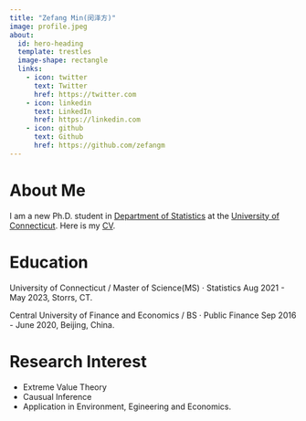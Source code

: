 ```yaml
---
title: "Zefang Min(闵泽方)"
image: profile.jpeg
about:
  id: hero-heading
  template: trestles
  image-shape: rectangle
  links:
    - icon: twitter
      text: Twitter
      href: https://twitter.com
    - icon: linkedin
      text: LinkedIn
      href: https://linkedin.com
    - icon: github
      text: Github
      href: https://github.com/zefangm
---
```



::: {#hero-heading}

# About Me

I am a new Ph.D. student in [Department of Statistics](https://statistics.uconn.edu/) at the [University of Connecticut](https://uconn.edu/).
Here is my [CV](ZefangMin_cv.pdf).

# Education

University of Connecticut / Master of Science(MS) · Statistics Aug 2021 - May 2023, Storrs, CT.

Central University of Finance and Economics / BS · Public Finance Sep 2016 - June 2020, Beijing, China.

# Research Interest

* Extreme Value Theory
* Causual Inference
* Application in Environment, Egineering and Economics.

:::


